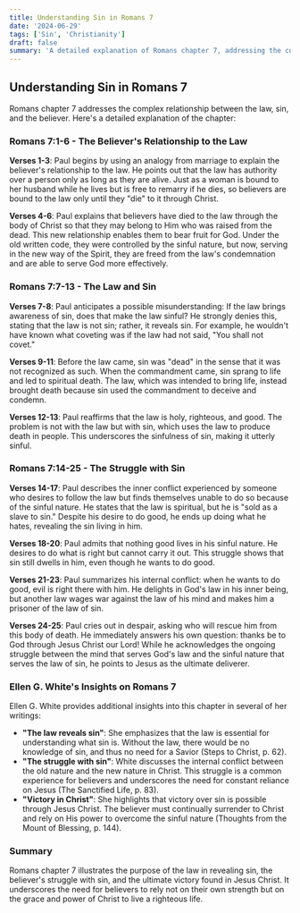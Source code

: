 ```yaml
---
title: Understanding Sin in Romans 7
date: '2024-06-29'
tags: ['Sin', 'Christianity']
draft: false
summary: 'A detailed explanation of Romans chapter 7, addressing the complex relationship between the law, sin, and the believer. Insights from Ellen G. White included.'
---
```


## Understanding Sin in Romans 7

Romans chapter 7 addresses the complex relationship between the law, sin, and the believer. Here's a detailed explanation of the chapter:

### Romans 7:1-6 - The Believer's Relationship to the Law

**Verses 1-3**: Paul begins by using an analogy from marriage to explain the believer's relationship to the law. He points out that the law has authority over a person only as long as they are alive. Just as a woman is bound to her husband while he lives but is free to remarry if he dies, so believers are bound to the law only until they "die" to it through Christ.

**Verses 4-6**: Paul explains that believers have died to the law through the body of Christ so that they may belong to Him who was raised from the dead. This new relationship enables them to bear fruit for God. Under the old written code, they were controlled by the sinful nature, but now, serving in the new way of the Spirit, they are freed from the law's condemnation and are able to serve God more effectively.

### Romans 7:7-13 - The Law and Sin

**Verses 7-8**: Paul anticipates a possible misunderstanding: If the law brings awareness of sin, does that make the law sinful? He strongly denies this, stating that the law is not sin; rather, it reveals sin. For example, he wouldn't have known what coveting was if the law had not said, "You shall not covet."

**Verses 9-11**: Before the law came, sin was "dead" in the sense that it was not recognized as such. When the commandment came, sin sprang to life and led to spiritual death. The law, which was intended to bring life, instead brought death because sin used the commandment to deceive and condemn.

**Verses 12-13**: Paul reaffirms that the law is holy, righteous, and good. The problem is not with the law but with sin, which uses the law to produce death in people. This underscores the sinfulness of sin, making it utterly sinful.

### Romans 7:14-25 - The Struggle with Sin

**Verses 14-17**: Paul describes the inner conflict experienced by someone who desires to follow the law but finds themselves unable to do so because of the sinful nature. He states that the law is spiritual, but he is "sold as a slave to sin." Despite his desire to do good, he ends up doing what he hates, revealing the sin living in him.

**Verses 18-20**: Paul admits that nothing good lives in his sinful nature. He desires to do what is right but cannot carry it out. This struggle shows that sin still dwells in him, even though he wants to do good.

**Verses 21-23**: Paul summarizes his internal conflict: when he wants to do good, evil is right there with him. He delights in God's law in his inner being, but another law wages war against the law of his mind and makes him a prisoner of the law of sin.

**Verses 24-25**: Paul cries out in despair, asking who will rescue him from this body of death. He immediately answers his own question: thanks be to God through Jesus Christ our Lord! While he acknowledges the ongoing struggle between the mind that serves God's law and the sinful nature that serves the law of sin, he points to Jesus as the ultimate deliverer.

### Ellen G. White's Insights on Romans 7

Ellen G. White provides additional insights into this chapter in several of her writings:

- **"The law reveals sin"**: She emphasizes that the law is essential for understanding what sin is. Without the law, there would be no knowledge of sin, and thus no need for a Savior (Steps to Christ, p. 62).
- **"The struggle with sin"**: White discusses the internal conflict between the old nature and the new nature in Christ. This struggle is a common experience for believers and underscores the need for constant reliance on Jesus (The Sanctified Life, p. 83).
- **"Victory in Christ"**: She highlights that victory over sin is possible through Jesus Christ. The believer must continually surrender to Christ and rely on His power to overcome the sinful nature (Thoughts from the Mount of Blessing, p. 144).

### Summary

Romans chapter 7 illustrates the purpose of the law in revealing sin, the believer's struggle with sin, and the ultimate victory found in Jesus Christ. It underscores the need for believers to rely not on their own strength but on the grace and power of Christ to live a righteous life.

